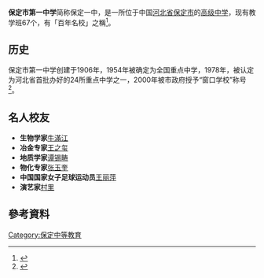 {{Infobox School
  | address     = {{CHN}}[[河北省|河北省]][[保定市|保定市]]
  | name        = 保定市第一中学
  | other_name  = The NO.1 middle school of Baoding
  | image       = 
  | motto       = 严谨、求实、勤奋、创新
  | established = 1906年
  | type        = [[公立高中|公立高中]]
  | religion    = 
  | affiliation =
  | district    = [[保定市|保定市]]
  | grades      = [[高中|高中]]
  | principal   = 李保雪
  | dean        = 
  | college     =
  | house       = 
  | sc          =
  | cs          =
  | faculty     = 310人
  | staff       = 
  | students    = 4500余人
  | conference  = 
  | colors      = 
}}
'''保定市第一中学'''简称保定一中，是一所位于中国[[河北省|河北省]][[保定市|保定市]]的[[高级中学|高级中学]]，现有教学班67个，有「百年名校」之稱<ref>{{Cite web |url=http://he.xinhuanet.com/zfwq/wenwu/2009-08/21/content_17460213.htm |title=保定市新增7处市级文物保护单位 |work=新华网河北频道 |date=2009-08-21 |deadurl=yes |archiveurl=https://web.archive.org/web/20130624192505/http://he.xinhuanet.com/zfwq/wenwu/2009-08/21/content_17460213.htm |archivedate=2013-06-24 }}</ref>。
==历史==
保定市第一中学创建于1906年，1954年被确定为全国重点中学，1978年，被认定为河北省首批办好的24所重点中学之一，2000年被市政府授予“窗口学校”称号<ref>{{Cite web |url=http://www.hebeeb.com/www/News/20100606/163242.html |title=河北省教育考试院:保定一中 |access-date=2013-05-29 |archive-url=https://web.archive.org/web/20140809214250/http://hebeeb.com/www/News/20100606/163242.html |archive-date=2014-08-09 |dead-url=yes }}</ref>。
==名人校友==
*'''生物学家'''[[牛滿江_(生物學家)|牛滿江]]
*'''冶金专家'''[[王之玺|王之玺]]
*'''地质学家'''[[谭锡畴|谭锡畴]]
*'''物化专家'''[[张玉奎|张玉奎]]
*'''中国国家女子足球运动员'''[[王丽萍_(足球运动员)|王丽萍]]
*'''演艺家'''[[村里_(演艺家)|村里]]

== 參考資料 ==
{{Reflist}}
{{河北省示范性普通高级中学}}
[[Category:保定中等教育|Category:保定中等教育]]